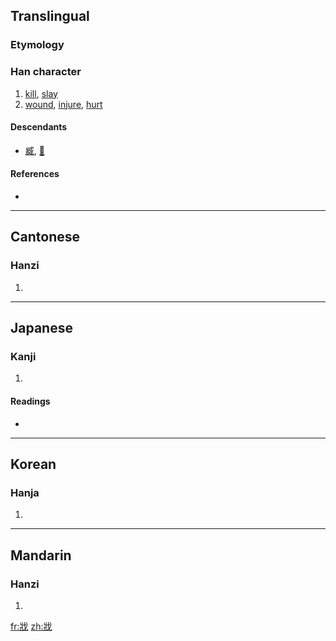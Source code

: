 ==Translingual==

===Etymology===
{{Han compound|爿|戈|ls=ic}}

===Han character===
{{Han char|rn=62|rad=戈|as=04|sn=8|four=2325<sub>0</sub>|canj=女一戈 (VMI), X女一戈 (XVMI)}}

# [[kill]], [[slay]]
# [[wound]], [[injure]], [[hurt]]

====Descendants====
* [[臧]], [[𡸤]]

====References====
* {{Han ref|kx=0412.170|dkj=11562|dj=0754.140|hdz=21403.070|uh=6215|ud=25109|bh=A9CF|bd=43471}}

----

==Cantonese==

===Hanzi===
{{yue-hanzi|jyut=|y=cheung4}}

# {{defn|Cantonese|sort=戈04}}

----

==Japanese==

===Kanji===
{{ja-kanji|grade=|rs=戈04}}

# {{defn|Japanese|sort=戈04}}

====Readings====
* {{ja-readings|on=[[しょう]] (shō), [[ぞう]] (zō), [[さん]] (san), [[そう]] (sō)|kun=[[ころす]] (korosu)}}

----

==Korean==

===Hanja===
{{ko-hanja|hangeul=장|eumhun=|rv=jang|mr=chang|y=cang}}

# {{defn|Korean|sort=戈04}}

----

==Mandarin==

===Hanzi===
{{cmn-hanzi|pin=[[qiāng]] ([[qiang1]])|wg=ch'iang<sup>1</sup>}}

# {{defn|Mandarin|sort=戈04}}

[[fr:戕]]
[[zh:戕]]